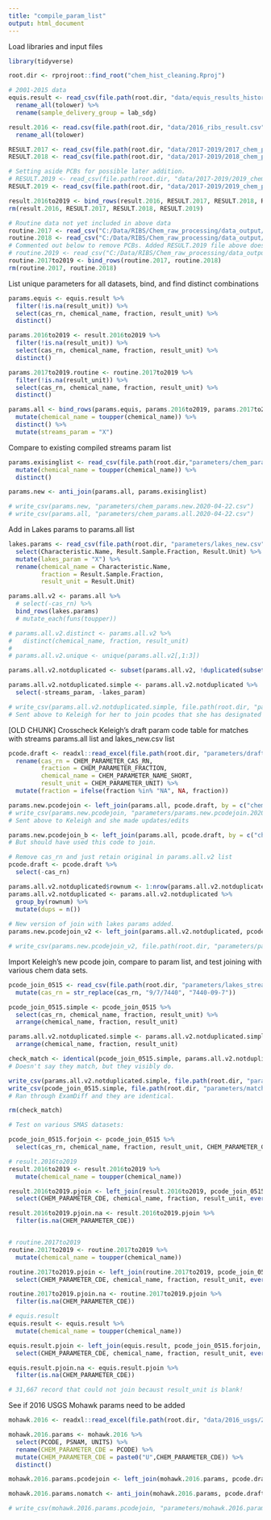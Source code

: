 ```yaml
---
title: "compile_param_list"
output: html_document
---
```


Load libraries and input files
```r
library(tidyverse)

root.dir <- rprojroot::find_root("chem_hist_cleaning.Rproj")

# 2001-2015 data
equis.result <- read_csv(file.path(root.dir, "data/equis_results_history.csv")) %>% 
  rename_all(tolower) %>%
  rename(sample_delivery_group = lab_sdg)

result.2016 <- read.csv(file.path(root.dir, "data/2016_ribs_result.csv"), stringsAsFactors = FALSE) %>%
  rename_all(tolower)

RESULT.2017 <- read_csv(file.path(root.dir, "data/2017-2019/2017_chem_preqaqc_RESULT-SBU_complete_2020-03-26.csv"), col_types = cols(fraction = col_character()))
RESULT.2018 <- read_csv(file.path(root.dir, "data/2017-2019/2018_chem_preqaqc_RESULT-SBU_complete_2020-03-25.csv"))

# Setting aside PCBs for possible later addition.
# RESULT.2019 <- read_csv(file.path(root.dir, "data/2017-2019/2019_chem_preqaqc_RESULT-SBU_Mohawk_complete_2020-03-27.csv"))
RESULT.2019 <- read_csv(file.path(root.dir, "data/2017-2019/2019_chem_preqaqc_RESULT-SMAS_complete_2020-05-11_NO_PCBs.csv"))

result.2016to2019 <- bind_rows(result.2016, RESULT.2017, RESULT.2018, RESULT.2019)
rm(result.2016, RESULT.2017, RESULT.2018, RESULT.2019)

# Routine data not yet included in above data
routine.2017 <- read_csv("C:/Data/RIBS/Chem_raw_processing/data_output/2017/routine_2020-01-28/2017_routine_all_2020-04-14.csv")
routine.2018 <- read_csv("C:/Data/RIBS/Chem_raw_processing/data_output/2018/routine_all_converted/2018_routine_all_chem_preqaqc_2020-04-14.csv")
# Commented out below to remove PCBs. Added RESULT.2019 file above does includes routine data.
# routine.2019 <- read_csv("C:/Data/RIBS/Chem_raw_processing/data_output/2019/Routine/all/2019_chem_routine_pre-qaqc_2020-03-13.csv")
routine.2017to2019 <- bind_rows(routine.2017, routine.2018)
rm(routine.2017, routine.2018)
```


List unique parameters for all datasets, bind, and find distinct combinations
```r
params.equis <- equis.result %>% 
  filter(!is.na(result_unit)) %>% 
  select(cas_rn, chemical_name, fraction, result_unit) %>% 
  distinct()  

params.2016to2019 <- result.2016to2019 %>% 
  filter(!is.na(result_unit)) %>% 
  select(cas_rn, chemical_name, fraction, result_unit) %>% 
  distinct()

params.2017to2019.routine <- routine.2017to2019 %>% 
  filter(!is.na(result_unit)) %>% 
  select(cas_rn, chemical_name, fraction, result_unit) %>% 
  distinct() 

params.all <- bind_rows(params.equis, params.2016to2019, params.2017to2019.routine) %>% 
  mutate(chemical_name = toupper(chemical_name)) %>% 
  distinct() %>% 
  mutate(streams_param = "X")

```

Compare to existing compiled streams param list
```r
params.exisinglist <- read_csv(file.path(root.dir,"parameters/chem_params_2019_incl_PCBs_2020-03-13.csv")) %>% 
  mutate(chemical_name = toupper(chemical_name)) %>% 
  distinct()

params.new <- anti_join(params.all, params.exisinglist)

# write_csv(params.new, "parameters/chem_params.new.2020-04-22.csv")
# write_csv(params.all, "parameters/chem_params.all.2020-04-22.csv")

```

Add in Lakes params to params.all list
```r
lakes.params <- read_csv(file.path(root.dir, "parameters/lakes_new.csv")) %>% 
  select(Characteristic.Name, Result.Sample.Fraction, Result.Unit) %>% 
  mutate(lakes_param = "X") %>% 
  rename(chemical_name = Characteristic.Name,
         fraction = Result.Sample.Fraction,
         result_unit = Result.Unit)

params.all.v2 <- params.all %>% 
  # select(-cas_rn) %>%
  bind_rows(lakes.params)
  # mutate_each(funs(toupper))

# params.all.v2.distinct <- params.all.v2 %>% 
#   distinct(chemical_name, fraction, result_unit)
# 
# params.all.v2.unique <- unique(params.all.v2[,1:3])

params.all.v2.notduplicated <- subset(params.all.v2, !duplicated(subset(params.all.v2, select=c(chemical_name, fraction, result_unit))))

params.all.v2.notduplicated.simple <- params.all.v2.notduplicated %>% 
  select(-streams_param, -lakes_param)

# write_csv(params.all.v2.notduplicated.simple, file.path(root.dir, "parameters/params.all.streams.lakes.2020-05-15.csv"))
# Sent above to Keleigh for her to join pcodes that she has designated 

```

[OLD CHUNK] Crosscheck Keleigh's draft param code table for matches with streams params.all list and lakes_new.csv list
```r
pcode.draft <- readxl::read_excel(file.path(root.dir, "parameters/draft_CHEM_4_23.xlsx")) %>% 
  rename(cas_rn = CHEM_PARAMETER_CAS_RN,
         fraction = CHEM_PARAMETER_FRACTION,
         chemical_name = CHEM_PARAMETER_NAME_SHORT,
         result_unit = CHEM_PARAMETER_UNIT) %>% 
  mutate(fraction = ifelse(fraction %in% "NA", NA, fraction))

params.new.pcodejoin <- left_join(params.all, pcode.draft, by = c("chemical_name", "fraction"))
# write_csv(params.new.pcodejoin, "parameters/params.new.pcodejoin.2020-04-24.csv")
# Sent above to Keleigh and she made updates/edits

params.new.pcodejoin_b <- left_join(params.all, pcode.draft, by = c("chemical_name", "fraction", "result_unit"))
# But should have used this code to join.

# Remove cas_rn and just retain original in params.all.v2 list
pcode.draft <- pcode.draft %>% 
  select(-cas_rn)

params.all.v2.notduplicated$rownum <- 1:nrow(params.all.v2.notduplicated) 
params.all.v2.notduplicated <- params.all.v2.notduplicated %>% 
  group_by(rownum) %>% 
  mutate(dups = n())
  
# New version of join with lakes params added.
params.new.pcodejoin_v2 <- left_join(params.all.v2.notduplicated, pcode.draft, by = c("chemical_name", "fraction", "result_unit"))

# write_csv(params.new.pcodejoin_v2, file.path(root.dir, "parameters/params.new.pcodejoin_v2.2020-05-13.csv"))

```

Import Keleigh's new pcode join, compare to param list, and test joining with various chem data sets.
```r
pcode_join_0515 <- read_csv(file.path(root.dir, "parameters/lakes_streams_all_possible_5_15_2020_corrected.csv")) %>% 
  mutate(cas_rn = str_replace(cas_rn, "9/7/7440", "7440-09-7"))

pcode_join_0515.simple <- pcode_join_0515 %>% 
  select(cas_rn, chemical_name, fraction, result_unit) %>% 
  arrange(chemical_name, fraction, result_unit)

params.all.v2.notduplicated.simple <- params.all.v2.notduplicated.simple %>% 
  arrange(chemical_name, fraction, result_unit)

check_match <- identical(pcode_join_0515.simple, params.all.v2.notduplicated.simple)
# Doesn't say they match, but they visibly do.

write_csv(params.all.v2.notduplicated.simple, file.path(root.dir, "parameters/match1.csv"))
write_csv(pcode_join_0515.simple, file.path(root.dir, "parameters/match2.csv"))
# Ran through ExamDiff and they are identical.

rm(check_match)

# Test on various SMAS datasets:

pcode_join_0515.forjoin <- pcode_join_0515 %>% 
  select(cas_rn, chemical_name, fraction, result_unit, CHEM_PARAMETER_CDE)

# result.2016to2019
result.2016to2019 <- result.2016to2019 %>% 
  mutate(chemical_name = toupper(chemical_name))

result.2016to2019.pjoin <- left_join(result.2016to2019, pcode_join_0515.forjoin, by = c("chemical_name", "fraction", "result_unit")) %>% 
  select(CHEM_PARAMETER_CDE, chemical_name, fraction, result_unit, everything())

result.2016to2019.pjoin.na <- result.2016to2019.pjoin %>% 
  filter(is.na(CHEM_PARAMETER_CDE))


# routine.2017to2019
routine.2017to2019 <- routine.2017to2019 %>% 
  mutate(chemical_name = toupper(chemical_name))

routine.2017to2019.pjoin <- left_join(routine.2017to2019, pcode_join_0515.forjoin, by = c("chemical_name", "fraction", "result_unit")) %>% 
  select(CHEM_PARAMETER_CDE, chemical_name, fraction, result_unit, everything())

routine.2017to2019.pjoin.na <- routine.2017to2019.pjoin %>% 
  filter(is.na(CHEM_PARAMETER_CDE))

# equis.result
equis.result <- equis.result %>% 
  mutate(chemical_name = toupper(chemical_name))

equis.result.pjoin <- left_join(equis.result, pcode_join_0515.forjoin, by = c("chemical_name", "fraction", "result_unit")) %>% 
  select(CHEM_PARAMETER_CDE, chemical_name, fraction, result_unit, everything())

equis.result.pjoin.na <- equis.result.pjoin %>% 
  filter(is.na(CHEM_PARAMETER_CDE))

# 31,667 record that could not join becaust result_unit is blank!

```


See if 2016 USGS Mohawk params need to be added
```r
mohawk.2016 <- readxl::read_excel(file.path(root.dir, "data/2016_usgs/2016_MohawkTMDL_Complete_ChemData_20170309.xlsx"))

mohawk.2016.params <- mohawk.2016 %>% 
  select(PCODE, PSNAM, UNITS) %>% 
  rename(CHEM_PARAMETER_CDE = PCODE) %>% 
  mutate(CHEM_PARAMETER_CDE = paste0("U",CHEM_PARAMETER_CDE)) %>% 
  distinct()

mohawk.2016.params.pcodejoin <- left_join(mohawk.2016.params, pcode.draft, by = "CHEM_PARAMETER_CDE")

mohawk.2016.params.nomatch <- anti_join(mohawk.2016.params, pcode.draft, by = "CHEM_PARAMETER_CDE")

# write_csv(mohawk.2016.params.pcodejoin, "parameters/mohawk.2016.params.pcodejoin.2020-04-24.csv")


```

